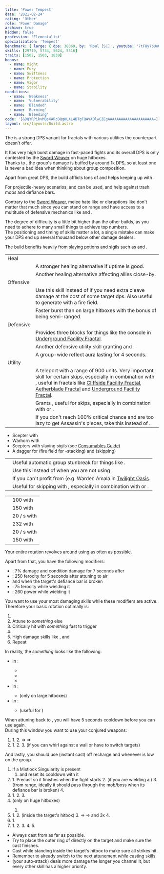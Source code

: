 ```yaml
---
title: 'Power Tempest'
date: '2021-02-24'
rating: 'Other'
role: 'Power Damage'
archive: true
hidden: false
profession: 'Elementalist'
specialization: 'Tempest'
benchmark: { large: { dps: 38069, by: 'Roul [SC]', youtube: '7tF8y7bUoQU' } }
skills: [29719, 5734, 5624, 5516]
traits: [1502, 1503, 1839]
boons:
  - name: Might
  - name: Fury
  - name: Swiftness
  - name: Protection
  - name: Vigor
  - name: Stability
conditions:
  - name: 'Weakness'
  - name: 'Vulnerability'
  - name: 'Blinded'
  - name: 'Burning'
  - name: 'Bleeding'
code: '[&DQYRPikvMBsXARcBQgHLAL4BTgFQAVABlwCZEgAAAAAAAAAAAAAAAAAAAAA=]'
layout: src/layouts/Build.astro
---
```


The <Specialization name="Tempest" text="Power Tempest"/> is a strong DPS variant for fractals with various utilities the <Specialization name="Weaver"/> counterpart doesn't offer.

It has very high burst damage in fast-paced fights and its overall DPS is only contested by the [Sword Weaver](/builds/elementalist/power-weaver) on huge hitboxes.  
Thanks to <Skill name="Overload Air"/>, the group's damage is buffed by around 1k DPS, so at least one <Specialization name="Tempest"/> is never a bad idea when thinking about group composition.

Apart from great DPS, the build afflicts tons of <Condition name="Vulnerability"/> and helps keeping up <Boon name="Might"/> with <Skill name="Heat Sync"/>.

For projectile-heavy scenarios, <Skill name="Aftershock"/> and <Skill name="Sand Squall"/> can be used, <Skill name="Shocking Aura"/> and <Skill name="Cyclone"/> help against trash mobs and defiance bars.

Contrary to the [Sword Weaver](/builds/elementalist/power-weaver), melee hate like <Instability name="Social Awkwardness"/> or disruptions like <Instability name="Last Laugh"/> don't matter that much since you can stand on range and have access to a multitude of defensive mechanics like <Boon name="Stability"/> and <Trait name="Gale Song"/>.

The degree of difficulty is a little bit higher than the other <Specialization name="Elementalist"/> builds, as you need to adhere to many small things to achieve top numbers.  
The positioning and timing of skills matter a lot, a single mistake can make your DPS end up several thousand below other damage dealers.

The build benefits heavily from slaying potions and sigils such as <Item id="50082"/> and <Item name="Impact" type="Sigil"/>.

<Divider text="Equipment"/>

<Divider text="Build"/>

<Grid>
<GridItem sm="7">
<Traits traits1="Water" traits1SelectedIds="363,349,361" traits2="Air" traits2Selected="Ferocious Winds, Stormsoul, Fresh Air" traits3="Tempest" traits3SelectedIds="1886,1902,1839"/>

<Card title="Situational Skills">

|                                                                   |                                                                                                                                                                                                                                                                                                                                                     |
| ----------------------------------------------------------------- | --------------------------------------------------------------------------------------------------------------------------------------------------------------------------------------------------------------------------------------------------------------------------------------------------------------------------------------------------- |
| Heal                                                              |
| <Skill name="Glyph of Elemental Harmony" size="big" disableText/> | A stronger healing alternative if <Boon name="Might"/> uptime is good.                                                                                                                                                                                                                                                                              |
| <Skill name="Wash the pain away" size="big" disableText/>         | Another healing alternative affecting allies close-by.                                                                                                                                                                                                                                                                                              |
| Offensive                                                         |
| <Skill name="Arcane Wave" size="big" disableText/>                | Use this skill instead of <Skill name="Arcane Blast"/> if you need extra cleave damage at the cost of some target dps. Also useful to generate <Boon name="Might"/> with a fire field.                                                                                                                                                              |
| <Skill name="Conjure Frostbow" size="big" disableText/>           | Faster burst than <Skill name="Conjure Lightning Hammer"/> on large hitboxes with the bonus of being semi-ranged.                                                                                                                                                                                                                                   |
| Defensive                                                         |
| <Skill name="Arcane Shield" size="big" disableText/>              | Provides three blocks for things like the console in [Underground Facility Fractal](/fractals/underground-facility).                                                                                                                                                                                                                                |
| <Skill name="Armor of Earth" size="big" disableText/>             | Another defensive utility skill granting <Boon name="Protection"/> and <Boon name="Stability"/>.                                                                                                                                                                                                                                                    |
| <Skill name="Aftershock" size="big" disableText/>                 | A group-wide reflect aura lasting for 4 seconds.                                                                                                                                                                                                                                                                                                    |
| Utility                                                           |
| <Skill name="Lightning Flash" size="big" disableText/>            | A teleport with a range of 900 units. Very important skill for certain skips, especially in combination with <Item name="White Mantle Portal Device"/>, useful in fractals like [Cliffside Facility Fractal](/fractals/cliffside), [Aetherblade Fractal](/fractals/aetherblade) and [Underground Facility Fractal](/fractals/underground-facility). |
| <Skill name="Eye of the Storm" size="big" disableText/>           | Grants <Effect name="Superspeed"/>, useful for skips, especially in combination with <Item name="Executioner Axe Toy"/> or <Item name="endlesschoyapiatatonic"/>.                                                                                                                                                                                   |
| <Skill name="Signet of Fire" size="big" disableText/>             | If you don't reach 100% critical chance and are too lazy to get Assassin's pieces, take this instead of <Skill name="Arcane Blast"/>.                                                                                                                                                                                                               |

</Card>
</GridItem>

<GridItem sm="5">

<Card title="Swap Weapons">

- Scepter with <Item name="Night" type="Sigil"/>
- Warhorn with <Item name="Serpent Slaying" type="Sigil"/>
- Scepters with slaying sigils (see [Consumables Guide](/guides/consumables))
- A dagger for <Skill name="Ring of Fire"/> (fire field for <Boon name="Might"/>-stacking) and <Skill name="Ride the Lightning"/> (skipping)

</Card>

<Card title="Situational Traits">

|                                                       |                                                                                                                                                                   |
| ----------------------------------------------------- | ----------------------------------------------------------------------------------------------------------------------------------------------------------------- |
| <Trait name="Gale Song" size="big" disableText/>      | Useful automatic group stunbreak for things like <Instability name="Last Laugh"/>.                                                                                |
| <Trait name="Soothing Power" size="big" disableText/> | Use this instead of <Trait name="Powerful Aura"/> when you are not using <Trait name="Unstable Conduit"/>.                                                        |
| <Trait name="Raging Storm" size="big" disableText/>   | If you can't profit from <Trait name="Stormsoul"/> (e.g. Warden Amala in [Twilight Oasis](/fractals/twilight-oasis).                                              |
| <Trait name="One with Air" size="big" disableText/>   | Useful for skipping with <Effect name="Superspeed"/>, especially in combination with <Item name="Executioner Axe Toy"/> or <Item name="endlesschoyapiatatonic"/>. |

</Card>
<Card title="Defiance Bar Damage">

|                                                       |                                         |
| ----------------------------------------------------- | --------------------------------------- |
| <Skill name="Shocking Aura" size="big" disableText/>  | 100 with <Control name="Stun"/>         |
| <Skill name="Cyclone" size="big" disableText/>        | 150 with <Control name="Pull"/>         |
| <Skill name="Blinding Flash" size="big" disableText/> | 20 / s with <Condition name="Blinded"/> |
| <Skill name="Wind Blast" size="big" disableText/>     | 232 with <Control name="Launch"/>       |
| <Skill name="Dust Storm" size="big" disableText/>     | 20 / s with <Condition name="Blinded"/> |
| <Skill name="Tidal Surge" size="big" disableText/>    | 150 with <Control name="Knockback"/>    |

</Card>
</GridItem>
</Grid>

<Divider text="Details"/>

<Grid>
<GridItem sm="6">
<Card title="Skill Priority">

Your entire rotation revolves around using <Skill name="Overload Air"/> as often as possible.

Apart from that, you have the following modifiers:

- <Trait id="1839"/>: 7% damage and condition damage for 7 seconds after <Skill name="Overload Air"/>
- <Trait name="Fresh Air"/>: 250 ferocity for 5 seconds after attuning to air
- <Trait name="Stormsoul"/> and <Item name="Impact" type="Sigil"/> when the target's defiance bar is broken
- <Skill name="Conjure Lightning Hammer"/>: 75 ferocity while wielding it
- <Skill name="Conjure Fiery Greatsword"/>: 260 power while wielding it

You want to use your most damaging skills while these modifiers are active.  
Therefore your basic rotation optimally is:

1. <Skill name="Overload Air"/>
2. Attune to _something_ else
3. Critically hit with _something_ fast to trigger <Trait name="Fresh Air"/>
4. <Skill name="Air Attunement"/>
5. High damage skills like <Skill name="Lightning Storm"/>, <Skill name="Lightning Orb"/> and <Skill name="Arcane Blast"/>
6. Repeat

In reality, the _something_ looks like the following:

- In <Skill name="Fire Attunement"/>:
  - <Skill name="Wildfire"/>
  - <Skill name="Phoenix"/>
  - <Skill name="Dragons Tooth"/>
- In <Skill name="Earth Attunement"/>:
  - <Skill name="Dust Storm"/> (only on large hitboxes)
- In <Skill name="Water Attunement"/>:
  - <Skill name="Shatterstone"/> (useful for <Condition name="Vulnerability"/>)

When attuning back to <Skill name="Air Attunement"/>, you will have 5 seconds cooldown before you can use <Skill name="Overload Air"/> again.  
During this window you want to use your conjured weapons:

1. <Skill name="Conjure Lightning Hammer"/>
   1. <Skill name="Invoke Lightning"/>
   2. <Skill name="Lightning Swing"/> => <Skill name="Static Swing"/> => <Skill name="Thunderclap" profession="bundle" />
2. <Skill name="Conjure Fiery Greatsword"/>
   1. <Skill name="Fiery Rush"/>
   2. <Skill name="Firestorm" profession="bundle"/>
   3. <Skill name="Fiery Whirl"/> (if you can whirl against a wall or have to switch targets)

And lastly, you should use <Skill name="Lightning Strike"/> (instant cast) off recharge and <Skill name="Heat Sync"/> whenever <Boon name="Might"/> is low on the group.

</Card>
</GridItem>

<GridItem sm="6">
<Card title="Opener">

1. If a Mistlock Singularity is present
   1. <Skill name="Conjure Fiery Greatsword"/> and reset its cooldown with it
2. <Skill name="Air Attunement"/>
   1. Precast <Skill name="Overload Air"/> so it finishes when the fight starts
   2. <Skill name="Firestorm" profession="bundle"/> (if you are wielding a <Skill name="Conjure Fiery Greatsword" disableText/>)
   3. <Skill name="Lightning Orb"/> (from range, ideally it should pass through the mob/boss when its defiance bar is broken)
   4. <Skill name="Lightning Storm"/>
3. <Skill name="Fire Attunement"/>
   1. <Skill name="Wildfire"/>
   2. <Skill name="Dragons Tooth"/>
   3. <Skill name="Phoenix"/>
4. <Skill name="Earth Attunement"/> (only on huge hitboxes)
   1. <Skill name="Dust Storm"/>
5. <Skill name="Air Attunement"/>
   1. <Skill name="Conjure Lightning Hammer"/>
   2. <Skill name="Invoke Lightning"/> (inside the target's hitbox)
   3. <Skill name="Lightning Swing"/> => <Skill name="Static Swing"/> => <Skill name="Thunderclap" profession="bundle" /> and 3x <Skill name="Arcane Blast" />
   4. <Skill name="Overload Air"/>
6. <Skill name="Fire Attunement"/>
   1. <Skill name="Dragons Tooth"/>
7. <Skill name="Air Attunement"/>
   1. <Skill name="Conjure Fiery Greatsword"/>
   2. <Skill name="Fiery Rush"/>
   3. <Skill name="Firestorm" profession="bundle"/>
   4. <Skill name="Lightning Orb"/>
   5. <Skill name="Overload Air"/>

</Card>

<Card title="Advanced Notes">

- Always cast <Skill name="Lightning Orb"/> from as far as possible.
- Try to place the outer ring of <Skill name="Overload Air"/> directly on the target and make sure the cast finishes.
- Cast <Skill name="Invoke Lightning"/> while standing inside the target's hitbox to make sure all strikes hit.
- Remember to already switch to the next attunement _while_ casting skills.
- <Skill name="Arc Lightning"/> (your <Skill name="Air Attunement"/> auto-attack) deals more damage the longer you channel it, but every other skill has a higher priority.

</Card>
</GridItem>
</Grid>
